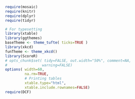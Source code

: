 <!--
% Common elements of a DCF document
-->

<!-- UNCOMMENT THE NEXT LINE FOR PRODUCTION -->
<!-- used for course web site -->
<link href='http://fonts.googleapis.com/css?family=Lato' rel='stylesheet' type='text/css'>
<!-- used for notes
<link rel="stylesheet" type="text/css" href="http://fonts.googleapis.com/css?family=Lora">
-->


```r
require(mosaic)
require(knitr)
require(dplyr)
require(tidyr)

# For typesetting
library(xtable)
library(ggthemes)
baseTheme <- theme_tufte( ticks=TRUE )
library(xkcd)
funTheme <- theme_xkcd()
library(ScoreR)
# opts_chunk$set( tidy=FALSE, out.width="50%", comment=NA,
#                warning=FALSE)
options( width=60, 
         na.rm=TRUE,
         # Printing tables
         xtable.type="html",
         xtable.include.rownames=FALSE)
require(DCF)
```
